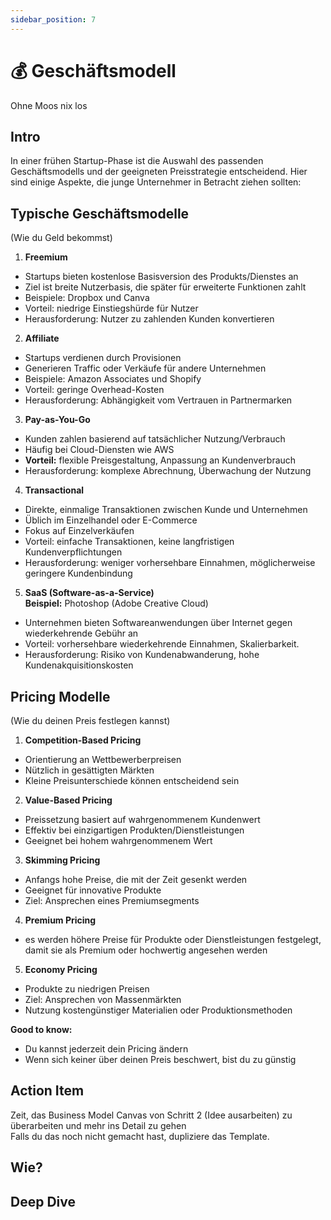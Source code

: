 ```yaml
---
sidebar_position: 7
---
```


# 💰 Geschäftsmodell

<Admonition type="info" icon="🏕️">
  Ohne Moos nix los
</Admonition>

## Intro

In einer frühen Startup-Phase ist die Auswahl des passenden Geschäftsmodells und der geeigneten Preisstrategie entscheidend. Hier sind einige Aspekte, die junge Unternehmer in Betracht ziehen sollten:

## Typische Geschäftsmodelle

(Wie du Geld bekommst)

1. **Freemium**

- Startups bieten kostenlose Basisversion des Produkts/Dienstes an
- Ziel ist breite Nutzerbasis, die später für erweiterte Funktionen zahlt
- Beispiele: Dropbox und Canva
- Vorteil: niedrige Einstiegshürde für Nutzer
- Herausforderung: Nutzer zu zahlenden Kunden konvertieren

2. **Affiliate**

- Startups verdienen durch Provisionen
- Generieren Traffic oder Verkäufe für andere Unternehmen
- Beispiele: Amazon Associates und Shopify
- Vorteil: geringe Overhead-Kosten
- Herausforderung: Abhängigkeit vom Vertrauen in Partnermarken

3. **Pay-as-You-Go**

- Kunden zahlen basierend auf tatsächlicher Nutzung/Verbrauch
- Häufig bei Cloud-Diensten wie AWS
- **Vorteil:** flexible Preisgestaltung, Anpassung an Kundenverbrauch
- Herausforderung: komplexe Abrechnung, Überwachung der Nutzung

4. **Transactional**

- Direkte, einmalige Transaktionen zwischen Kunde und Unternehmen
- Üblich im Einzelhandel oder E-Commerce
- Fokus auf Einzelverkäufen
- Vorteil: einfache Transaktionen, keine langfristigen Kundenverpflichtungen
- Herausforderung: weniger vorhersehbare Einnahmen, möglicherweise geringere Kundenbindung

5. **SaaS (Software-as-a-Service)**\
   **Beispiel:** Photoshop (Adobe Creative Cloud)

- Unternehmen bieten Softwareanwendungen über Internet gegen wiederkehrende Gebühr an
- Vorteil: vorhersehbare wiederkehrende Einnahmen, Skalierbarkeit.
- Herausforderung: Risiko von Kundenabwanderung, hohe Kundenakquisitionskosten

## Pricing Modelle

(Wie du deinen Preis festlegen kannst)

1. **Competition-Based Pricing**

- Orientierung an Wettbewerberpreisen
- Nützlich in gesättigten Märkten
- Kleine Preisunterschiede können entscheidend sein

2. **Value-Based Pricing**

- Preissetzung basiert auf wahrgenommenem Kundenwert
- Effektiv bei einzigartigen Produkten/Dienstleistungen
- Geeignet bei hohem wahrgenommenem Wert

3. **Skimming Pricing**

- Anfangs hohe Preise, die mit der Zeit gesenkt werden
- Geeignet für innovative Produkte
- Ziel: Ansprechen eines Premiumsegments

4. **Premium Pricing**

- es werden höhere Preise für Produkte oder Dienstleistungen festgelegt,
  damit sie als Premium oder hochwertig angesehen werden

5. **Economy Pricing**

- Produkte zu niedrigen Preisen
- Ziel: Ansprechen von Massenmärkten
- Nutzung kostengünstiger Materialien oder Produktionsmethoden

**Good to know:**

- Du kannst jederzeit dein Pricing ändern
- Wenn sich keiner über deinen Preis beschwert, bist du zu günstig

## Action Item

Zeit, das Business Model Canvas von Schritt 2 (Idee ausarbeiten) zu überarbeiten und mehr ins Detail zu gehen\
Falls du das noch nicht gemacht hast, dupliziere das Template.

<Tooltipp
  toolName="Notion"
  toolDescription="Dupliziere dafür zum Beispiel unser Template in Notion und nimm dir mind. 30 Min. Zeit, um es auszufüllen."
  toolSource="https://www.notion.so/joels-code/Business-Model-Canvas-Beispiel-eb00b3002fba4c42aecc75cd87c81d35?pvs=4"
  buttonText="Template duplizieren"
/>

## Wie?

<Tooltipp
  toolName="FigJam"
  toolDescription="Zum Aufschreiben von Ideen beim Brainstorming kannst du kostenlos FigJam nutzen."
  toolSource="https://www.figma.com/de/figjam/"
  tutorialSource="https://www.youtube.com/watch?v=axDzyLEfYgU"
  buttonText="Zu FigJam"
/>

## Deep Dive

<TwoColumns>
  <YouTube videoId="oWZbWzAyHAE" />
  <YouTube videoId="xQWUm_eHjGk" />
  <YouTube videoId="DCyRzYHfiBo" />
  <YouTube videoId="X9Kng70J9mI" />
</TwoColumns>
